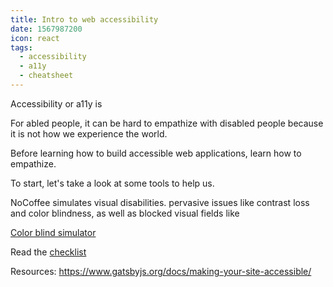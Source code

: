 ```yaml
---
title: Intro to web accessibility
date: 1567987200
icon: react
tags:
  - accessibility
  - a11y
  - cheatsheet
---
```


Accessibility or a11y is

For abled people, it can be hard to empathize with disabled people because it is not how we experience the world.

Before learning how to build accessible web applications, learn how to empathize.

To start, let's take a look at some tools to help us.

NoCoffee simulates visual disabilities. pervasive issues like contrast loss and color blindness, as well as blocked visual fields like 

[Color blind simulator](https://chrome.google.com/webstore/detail/i-want-to-see-like-the-co/jebeedfnielkcjlcokhiobodkjjpbjia)

Read the [checklist](https://a11yproject.com/checklist/)

Resources:
https://www.gatsbyjs.org/docs/making-your-site-accessible/
